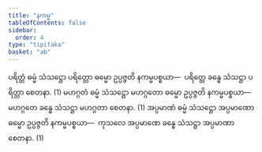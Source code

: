 ```yaml
---
title: "နကမ္မ"
tableOfContents: false
sidebar:
  order: 4
type: "tipitaka"
basket: "ab"
---
```



<DynamicBreadcrumb />

<Division number="49">

<Paragraph number="2012">
ပရိတ္တံ ဓမ္မံ သံသဋ္ဌော ပရိတ္တော ဓမ္မော ဥပ္ပဇ္ဇတိ နကမ္မပစ္စယာ—  ပရိတ္တေ ခန္ဓေ သံသဋ္ဌာ ပရိတ္တာ စေတနာ. (1)
</Paragraph>

<Paragraph number="2013">
မဟဂ္ဂတံ ဓမ္မံ သံသဋ္ဌော မဟဂ္ဂတော ဓမ္မော ဥပ္ပဇ္ဇတိ နကမ္မပစ္စယာ—  မဟဂ္ဂတေ ခန္ဓေ သံသဋ္ဌာ မဟဂ္ဂတာ စေတနာ. (1)
</Paragraph>

<Paragraph number="2014">
အပ္ပမာဏံ ဓမ္မံ သံသဋ္ဌော အပ္ပမာဏော ဓမ္မော ဥပ္ပဇ္ဇတိ နကမ္မပစ္စယာ—  ကုသလေ အပ္ပမာဏေ ခန္ဓေ သံသဋ္ဌာ အပ္ပမာဏာ စေတနာ. (1)
</Paragraph>
</Division>